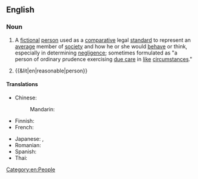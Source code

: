 {{also|reasonable-person}}
==English==
{{wikipedia|Reasonable man}}

===Noun===
{{en-noun|s|reasonable people}}

# {{lb|en|legal}} A [[fictional]] [[person]] used as a [[comparative]] legal [[standard]] to represent an [[average]] member of [[society]] and how he or she would [[behave]] or think, especially in determining [[negligence]]; sometimes formulated as "a person of ordinary prudence exercising [[standard of care|due care]] in [[like]] [[circumstances]]."
# {{&lit|en|reasonable|person}}

====Translations====
{{trans-top|a fictional person used as a comparative legal standard to represent an average member of society}}
* Chinese:
*: Mandarin: {{t|cmn|理性自然人|tr=lǐxìng zìránrén}}
* Finnish: {{t-needed|fi}}
* French: {{t+|fr|personne raisonnable|f}}
{{trans-mid}}
* Japanese: {{t|ja|通常人|tr=tsūjōjin}}, {{t|ja|一般人|tr=ippanjin}}
* Romanian: {{t|ro|persoană rezonabilă}}
* Spanish: {{t|es|persona razonable|f}}
* Thai: {{t+|th|วิญญูชน}}
{{trans-bottom}}

[[Category:en:People]]